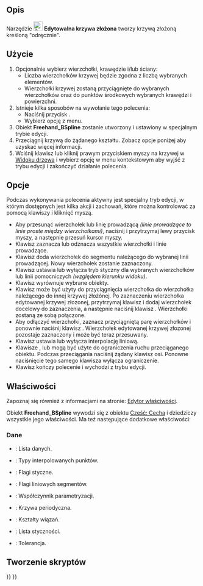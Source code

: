 <languages/>

{{Docnav/pl
|[[Curves_Line/pl|Linia]]
|[[Curves_MixedCurve/pl|MixedCurve]]
|[[Curves_Workbench/pl|środowisko pracy Krzywe]]
|IconL=Curves_Line.svg
|IconR=Curves_MixedCurve.svg
|IconC=Curves_workbench_icon.svg
}}

{{GuiCommand/pl
|Name=Curves EditableSpline
|Name/pl=Krzywe: Edytowalna krzywa złożona
|MenuLocation=Curves → Freehand BSpline
|Workbenches=[[Curves_Workbench/pl|Krzywe]]
}}

<span id="Description"></span>
==Opis==

Narzędzie [[Image:Curves_EditableSpline.svg|24px]] '''Edytowalna krzywa złożona''' tworzy krzywą złożoną kreśloną "odręcznie".

<span id="Usage"></span>
==Użycie==

# Opcjonalnie wybierz wierzchołki, krawędzie i/lub ściany:
#* Liczba wierzchołków krzywej będzie zgodna z liczbą wybranych elementów.
#* Wierzchołki krzywej zostaną przyciągnięte do wybranych wierzchołków oraz do punktów środkowych wybranych krawędzi i powierzchni.
# Istnieje kilka sposobów na wywołanie tego polecenia:
#* Naciśnij przycisk {{Button|[[Image:Curves_EditableSpline.svg|16px]] [[Curves_EditableSpline/pl|Freehand BSpline]]}}.
#* Wybierz opcję {{MenuCommand|Curves → [[Image:Curves_EditableSpline.svg|16px]] Freehand BSpline}} z menu.
# Obiekt '''Freehand_BSpline''' zostanie utworzony i ustawiony w specjalnym trybie edycji.
# Przeciągnij krzywą do żądanego kształtu. Zobacz opcje poniżej aby uzyskać więcej informacji.
# Wciśnij klawisz {{KEY|Q}} lub kliknij prawym przyciskiem myszy na krzywej w [[Tree_view/pl|Widoku drzewa]] i wybierz opcję {{MenuCommand|Finish editing}} w menu kontekstowym aby wyjść z trybu edycji i zakończyć działanie polecenia.

<span id="Options"></span>
==Opcje==

Podczas wykonywania polecenia aktywny jest specjalny tryb edycji, w którym dostępnych jest kilka akcji i zachowań, które można kontrolować za pomocą klawiszy i kliknięć myszą.

* Aby przesunąć wierzchołek lub linię prowadzącą ''(linie prowadzące to linie proste między wierzchołkami)'', naciśnij i przytrzymaj lewy przycisk myszy, a następnie przesuń kursor myszy.
* Klawisz {{KEY|A}} zaznacza lub odznacza wszystkie wierzchołki i linie prowadzące.
* Klawisz {{KEY|I}} doda wierzchołek do segmentu należącego do wybranej linii prowadzącej. Nowy wierzchołek zostanie zaznaczony.
* Klawisz {{KEY|T}} ustawia lub wyłącza tryb styczny dla wybranych wierzchołków lub linii pomocniczych ''(względem kierunku widoku)''.
* Klawisz {{KEY|P}} wyrównuje wybrane obiekty.
* Klawisz {{KEY|S}} może być użyty do przyciągnięcia wierzchołka do wierzchołka należącego do innej krzywej złożónej. Po zaznaczeniu wierzchołka edytowanej krzywej złozonej, przytrzymaj klawisz {{KEY|Ctrl}} i dodaj wierzchołek docelowy do zaznaczenia, a następnie naciśnij klawisz {{KEY|S}}. Wierzchołki zostaną ze sobą połączone.
* Aby odłączyć wierzchołki, zaznacz przyciągniętą parę wierzchołków i ponownie naciśnij klawisz {{KEY|S}}. Wierzchołek edytowanej krzywej złozonej pozostaje zaznaczony i może być teraz przesuwany.
* Klawisz {{KEY|L}} ustawia lub wyłącza interpolację liniową.
* Klawisze {{KEY|X}}, {{KEY|Y}} lub {{KEY|Z}} mogą być użyte do ograniczenia ruchu przeciąganego obiektu. Podczas przeciągania naciśnij żądany klawisz osi. Ponowne naciśnięcie tego samego klawisza wyłącza ograniczenie.
* Klawisz {{KEY|Q}} kończy polecenie i wychodzi z trybu edycji.

<span id="Properties"></span>
==Właściwości==

Zapoznaj się również z informacjami na stronie: [[Property_editor/pl|Edytor właściwości]].

Obiekt '''Freehand_BSpline''' wywodzi się z obiektu [[Part_Feature/pl|Część: Cecha]] i dziedziczy wszystkie jego właściwości. Ma też następujące dodatkowe właściwości:

<span id="Data"></span>
===Dane===

{{TitleProperty|Profil}}

* {{PropertyData|Data|VectorList}}: Lista danych.
* {{PropertyData|Data Type|IntegerList}}: Typy interpolowanych punktów.
* {{PropertyData|Flags|BoolList}}: Flagi styczne.
* {{PropertyData|Linear Segments|BoolList}}: Flagi liniowych segmentów.
* {{PropertyData|Parametrization|FloatConstraint}}: Współczynnik parametryzacji.
* {{PropertyData|Periodic|Bool}}: Krzywa periodyczna.
* {{PropertyData|Support|LinkSubList}}: Kształty wiązań.
* {{PropertyData|Tangents|VectorList}}: Lista styczności.
* {{PropertyData|Tolerance|Float}}: Tolerancja.

<span id="Scripting"></span>
==Tworzenie skryptów==


{{Docnav/pl
|[[Curves_Line/pl|Linia]]
|[[Curves_MixedCurve/pl|MixedCurve]]
|[[Curves_Workbench/pl|środowisko pracy Krzywe]]
|IconL=Curves_Line.svg
|IconR=Curves_MixedCurve.svg
|IconC=Curves_workbench_icon.svg
}}

{{Curves Tools navi{{#translation:}}}}
{{Userdocnavi{{#translation:}}}}